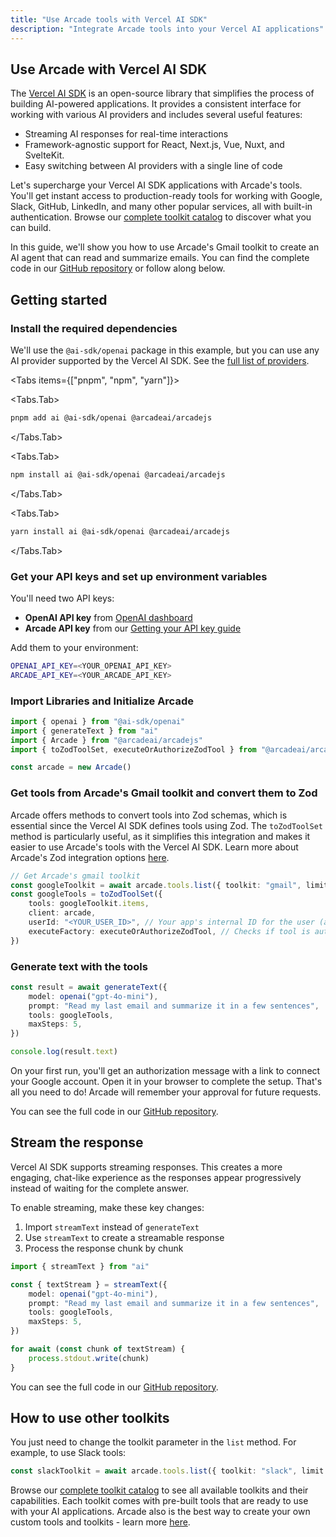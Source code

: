 ```yaml
---
title: "Use Arcade tools with Vercel AI SDK"
description: "Integrate Arcade tools into your Vercel AI applications"
---
```



## Use Arcade with Vercel AI SDK

The [Vercel AI SDK](https://sdk.vercel.ai/) is an open-source library that simplifies the process of building AI-powered applications. It provides a consistent interface for working with various AI providers and includes several useful features:

- Streaming AI responses for real-time interactions
- Framework-agnostic support for React, Next.js, Vue, Nuxt, and SvelteKit.
- Easy switching between AI providers with a single line of code

Let's supercharge your Vercel AI SDK applications with Arcade's tools. You'll get instant access to production-ready tools for working with Google, Slack, GitHub, LinkedIn, and many other popular services, all with built-in authentication. Browse our [complete toolkit catalog](https://docs.arcade.dev/toolkits) to discover what you can build.

In this guide, we'll show you how to use Arcade's Gmail toolkit to create an AI agent that can read and summarize emails. You can find the complete code in our [GitHub repository](https://github.com/ArcadeAI/arcade-ai/tree/main/examples/ai-sdk) or follow along below.

## Getting started


<Steps>

### Install the required dependencies


We'll use the `@ai-sdk/openai` package in this example, but you can use any AI provider supported by the Vercel AI SDK. See the [full list of providers](https://ai-sdk.dev/docs/foundations/providers-and-models#ai-sdk-providers).

<Tabs items={["pnpm", "npm", "yarn"]}>

<Tabs.Tab>

```bash
pnpm add ai @ai-sdk/openai @arcadeai/arcadejs
```

</Tabs.Tab>

<Tabs.Tab>

```bash
npm install ai @ai-sdk/openai @arcadeai/arcadejs
```

</Tabs.Tab>

<Tabs.Tab>

```bash
yarn install ai @ai-sdk/openai @arcadeai/arcadejs
```

</Tabs.Tab>

</Tabs>

### Get your API keys and set up environment variables

You'll need two API keys:
- **OpenAI API key** from [OpenAI dashboard](https://platform.openai.com/api-keys)
- **Arcade API key** from our [Getting your API key guide](https://docs.arcade.dev/home/api-keys)

Add them to your environment:

```bash
OPENAI_API_KEY=<YOUR_OPENAI_API_KEY>
ARCADE_API_KEY=<YOUR_ARCADE_API_KEY>
```


### Import Libraries and Initialize Arcade

```ts
import { openai } from "@ai-sdk/openai"
import { generateText } from "ai"
import { Arcade } from "@arcadeai/arcadejs"
import { toZodToolSet, executeOrAuthorizeZodTool } from "@arcadeai/arcadejs/lib"

const arcade = new Arcade()
```

### Get tools from Arcade's Gmail toolkit and convert them to Zod

Arcade offers methods to convert tools into Zod schemas, which is essential since the Vercel AI SDK defines tools using Zod. The `toZodToolSet` method is particularly useful, as it simplifies this integration and makes it easier to use Arcade's tools with the Vercel AI SDK. Learn more about Arcade's Zod integration options [here](/learn/tool-calling/get-tool-definitions#get-zod-tool-definitions).

```ts
// Get Arcade's gmail toolkit
const googleToolkit = await arcade.tools.list({ toolkit: "gmail", limit: 30 })
const googleTools = toZodToolSet({
    tools: googleToolkit.items,
    client: arcade,
    userId: "<YOUR_USER_ID>", // Your app's internal ID for the user (an email, UUID, etc). It's used internally to identify your user in Arcade
    executeFactory: executeOrAuthorizeZodTool, // Checks if tool is authorized and executes it, or returns authorization URL if needed
})
```


### Generate text with the tools

```ts
const result = await generateText({
    model: openai("gpt-4o-mini"),
    prompt: "Read my last email and summarize it in a few sentences",
    tools: googleTools,
    maxSteps: 5,
})

console.log(result.text)
```

<Note>
On your first run, you'll get an authorization message with a link to connect your Google account. Open it in your browser to complete the setup. That's all you need to do! Arcade will remember your approval for future requests.
</Note>
</Steps>

You can see the full code in our [GitHub repository](https://github.com/ArcadeAI/arcade-ai/blob/main/examples/ai-sdk/generateText.js).


## Stream the response

Vercel AI SDK supports streaming responses. This creates a more engaging, chat-like experience as the responses appear progressively instead of waiting for the complete answer.

To enable streaming, make these key changes:

1. Import `streamText` instead of `generateText`
2. Use `streamText` to create a streamable response
3. Process the response chunk by chunk

```ts
import { streamText } from "ai"

const { textStream } = streamText({
    model: openai("gpt-4o-mini"),
    prompt: "Read my last email and summarize it in a few sentences",
    tools: googleTools,
    maxSteps: 5,
})

for await (const chunk of textStream) {
    process.stdout.write(chunk)
}
```

You can see the full code in our [GitHub repository](https://github.com/ArcadeAI/arcade-ai/blob/main/examples/ai-sdk/index.js).

## How to use other toolkits

You just need to change the toolkit parameter in the `list` method. For example, to use Slack tools:

```ts
const slackToolkit = await arcade.tools.list({ toolkit: "slack", limit: 30 })
```

Browse our [complete toolkit catalog](https://docs.arcade.dev/toolkits) to see all available toolkits and their capabilities. Each toolkit comes with pre-built tools that are ready to use with your AI applications.  Arcade also is the best way to create your own custom tools and toolkits - learn more [here](/home/build-tools/create-a-toolkit).
